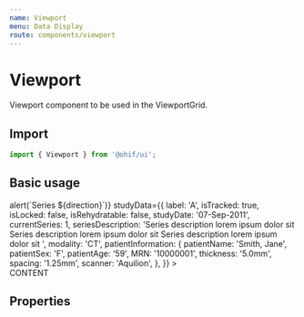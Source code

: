 ```yaml
---
name: Viewport
menu: Data Display
route: components/viewport
---
```



# Viewport

Viewport component to be used in the ViewportGrid.

## Import

```javascript
import { Viewport } from '@ohif/ui';
```

## Basic usage

<Playground>
  <div className="p-4 h-screen">
    <Viewport
      viewportIndex={0}
      onSeriesChange={(direction) => alert(`Series ${direction}`)}
      studyData={{
        label: 'A',
        isTracked: true,
        isLocked: false,
        isRehydratable: false,
        studyDate: '07-Sep-2011',
        currentSeries: 1,
        seriesDescription:
          'Series description lorem ipsum dolor sit Series description lorem ipsum dolor sit Series description lorem ipsum dolor sit ',
        modality: 'CT',
        patientInformation: {
          patientName: 'Smith, Jane',
          patientSex: 'F',
          patientAge: '59',
          MRN: '10000001',
          thickness: '5.0mm',
          spacing: '1.25mm',
          scanner: 'Aquilion',
        },
      }}
    >
      <div className="flex justify-center items-center h-full">CONTENT</div>
    </Viewport>
  </div>
</Playground>

## Properties

<Props of={Viewport} />
